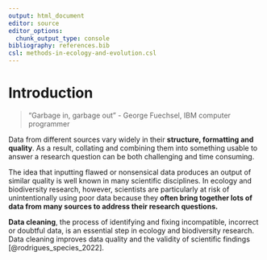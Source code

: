 ```yaml
---
output: html_document
editor: source
editor_options: 
  chunk_output_type: console
bibliography: references.bib 
csl: methods-in-ecology-and-evolution.csl
---
```


# Introduction {.unnumbered}

> "Garbage in, garbage out" - George Fuechsel, IBM computer programmer

Data from different sources vary widely in their **structure, formatting and
quality**. As a result, collating and combining them into something usable to
answer a research question can be both challenging and time consuming.

The idea that inputting flawed or nonsensical data produces an output of similar
quality is well known in many scientific disciplines. In ecology and
biodiversity research, however, scientists are particularly at risk of
unintentionally using poor data because they **often bring together lots of data
from many sources to address their research questions.**

**Data cleaning**, the process of identifying and fixing incompatible, incorrect
or doubtful data, is an essential step in ecology and biodiversity research.
Data cleaning improves data quality and the validity of scientific findings
[@rodrigues_species_2022].

